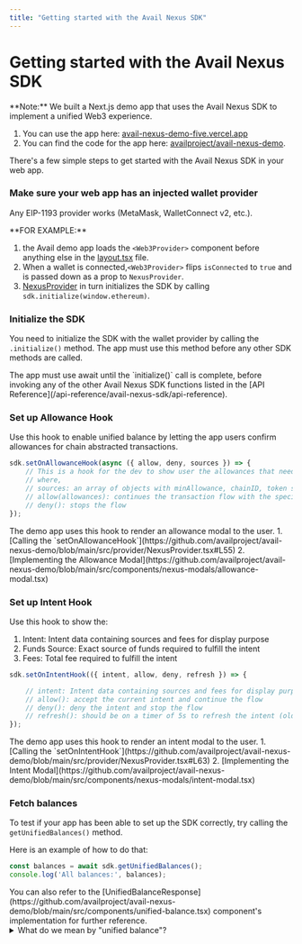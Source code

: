 ```yaml
---
title: "Getting started with the Avail Nexus SDK"
---
```



# Getting started with the Avail Nexus SDK

<Callout type="info">
**Note:** We built a Next.js demo app that uses the Avail Nexus SDK to implement a unified Web3 experience.

1. You can use the app here: [avail-nexus-demo-five.vercel.app](https://avail-nexus-demo-five.vercel.app/)
2. You can find the code for the app here: [availproject/avail-nexus-demo](https://github.com/availproject/avail-nexus-demo).
</Callout>


There's a few simple steps to get started with the Avail Nexus SDK in your web app.

<Steps>

### Make sure your web app has an injected wallet provider

Any EIP-1193 provider works (MetaMask, WalletConnect v2, etc.).

<Callout type="info">
**FOR EXAMPLE:**

1. the Avail demo app loads the `<Web3Provider>` component before anything else in the [layout.tsx](https://github.com/availproject/avail-nexus-demo/blob/main/src/app/layout.tsx#L33) file.
2. When a wallet is connected,`<Web3Provider>` flips `isConnected` to `true` and is passed down as a prop to `NexusProvider`.
3. [NexusProvider](https://github.com/availproject/avail-nexus-demo/blob/main/src/provider/NexusProvider.tsx) in turn initializes the SDK by calling `sdk.initialize(window.ethereum)`.
</Callout>

### Initialize the SDK

You need to initialize the SDK with the wallet provider by calling the `.initialize()` method.
The app must use this method before any other SDK methods are called.

<Callout>
The app must use await until the `initialize()` call is complete, before invoking any of the other Avail Nexus SDK functions
listed in the [API Reference](/api-reference/avail-nexus-sdk/api-reference).
</Callout>

### Set up Allowance Hook

Use this hook to enable unified balance by letting the app users confirm allowances for chain abstracted transactions.

```typescript showLineNumbers filename="Typescript"
sdk.setOnAllowanceHook(async ({ allow, deny, sources }) => {
    // This is a hook for the dev to show user the allowances that need to be setup for the current tx to happen
    // where,
    // sources: an array of objects with minAllowance, chainID, token symbol, etc.
    // allow(allowances): continues the transaction flow with the specified allowances; `allowances` is an array with the chosen allowance for each of the requirements (allowances.length === sources.length), either 'min', 'max', a bigint or a string
    // deny(): stops the flow
});
```

<Callout>
The demo app uses this hook to render an allowance modal to the user.
1. [Calling the `setOnAllowanceHook`](https://github.com/availproject/avail-nexus-demo/blob/main/src/provider/NexusProvider.tsx#L55)
2. [Implementing the Allowance Modal](https://github.com/availproject/avail-nexus-demo/blob/main/src/components/nexus-modals/allowance-modal.tsx)
</Callout>

### Set up Intent Hook

Use this hook to show the:

1. Intent: Intent data containing sources and fees for display purpose
2. Funds Source: Exact source of funds required to fulfill the intent
3. Fees: Total fee required to fulfill the intent

```typescript showLineNumbers filename="Typescript"
sdk.setOnIntentHook(({ intent, allow, deny, refresh }) => {

    // intent: Intent data containing sources and fees for display purpose
    // allow(): accept the current intent and continue the flow
    // deny(): deny the intent and stop the flow
    // refresh(): should be on a timer of 5s to refresh the intent (old intents might fail due to fee changes if not refreshed)
});
```

<Callout>
The demo app uses this hook to render an intent modal to the user.
1. [Calling the `setOnIntentHook`](https://github.com/availproject/avail-nexus-demo/blob/main/src/provider/NexusProvider.tsx#L63)
2. [Implementing the Intent Modal](https://github.com/availproject/avail-nexus-demo/blob/main/src/components/nexus-modals/intent-modal.tsx)
</Callout>

### Fetch balances

To test if your app has been able to set up the SDK correctly, try calling the `getUnifiedBalances()` method.

Here is an example of how to do that:

```typescript showLineNumbers filename="Typescript"
const balances = await sdk.getUnifiedBalances();
console.log('All balances:', balances);
```

<Callout>
You can also refer to the [UnifiedBalanceResponse](https://github.com/availproject/avail-nexus-demo/blob/main/src/components/unified-balance.tsx) 
component's implementation for further reference.
</Callout>

</Steps>

<details className="border p-3 rounded-md bg-[#EFF6FF]">
<summary>What do we mean by "unified balance"?</summary>

Unified balance shows all the liquidity in a user's EOA account across multiple chains in one view. It lets users transact seamlessly on any chain without needing bridges or pre-provisioning gas for token swaps. Chain abstraction handles all the complexity involved in a cross-chain transaction while enabling better UX through a single intent approval.

For instance, let us take the case where a user intends to spend 18 USDC on Scroll and does not have any balance on Scroll.

- Optimism: 0.1 ETH, O USDT, 0 USDC
- Arbitrum: 0 ETH, 12 USDT, 0 USDC
- Base: 0 ETH, 10 USDT, 0 USDC
- Scroll: 0 ETH, 0 USDT, 0 USDC

To spend 18 USDC on Scroll (destination chain) with the given liquidity fragmentation, it would typically require multiple clicks and steps for swapping or bridging different assets available on the source chains, so that user can convert the assets to the desired token balance on Scroll.

Through chain abstraction and ability to swap cross-chain, users have the convenience to view the consolidated token balance across supported tokens and chains. This simplifies the process of sending 18 USDC on Optimism, as users can sign the intent without the need for bridging, swapping, or considering the optimal routes.

The cross-chain swap enables users to:

- Spend assets on any destination chain without prior liquidity.
- Collate payable amount by combining multiple supported assets across source chains to address liquidity fragmentation.
</details>